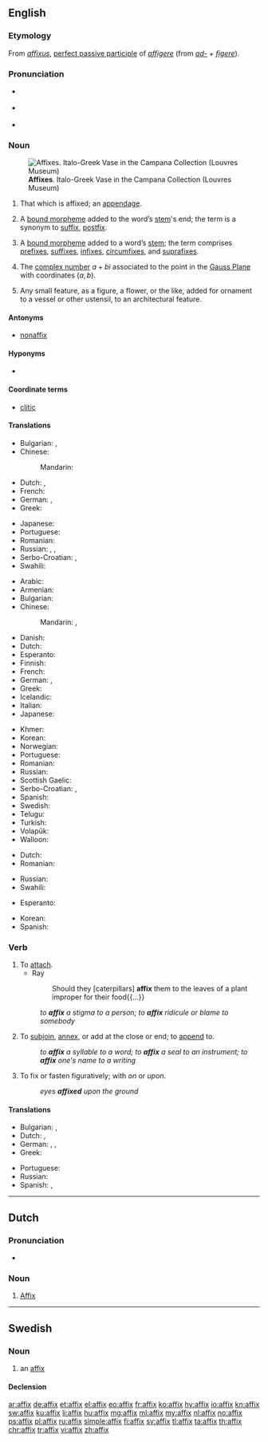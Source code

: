 {{also|Affix}}
==English==

{{wikipedia}}

===Etymology===
From {{etyl|la|en}} ''[[affixus]]'', [[perfect passive participle]] of ''[[affigere]]'' (from ''[[ad-]]'' + ''[[figere]]'').

===Pronunciation===
* {{a|noun}} {{IPA|/ˈæfɪks/|lang=en}}
* {{a|verb}} {{IPA|/əˈfɪks/|lang=en}}
* {{rhymes|ɪks|lang=en}}

===Noun===
{{en-noun|es}}
[[File:Image from page 125 of The Century dictionary and cyclopedia (1897) (14598506588).jpg|thumb|upright|'''Affixes'''. Italo-Greek Vase in the Campana Collection (Louvres Museum)]]
# That which is affixed; an [[appendage]].
# {{context|linguistic morphology|lang=en}} A [[bound morpheme]] added to the word’s [[stem]]'s end; the term is a synonym to [[suffix]], [[postfix]].
# {{context|linguistic morphology|lang=en}} A [[bound morpheme]] added to a word’s [[stem]]; the term comprises [[prefix]]es, [[suffix]]es, [[infix]]es, [[circumfix]]es, and [[suprafix]]es.
# {{context|mathematics|lang=en}} The [[complex number]] <math>a+bi</math> associated to the point in the [[Gauss Plane]] with coordinates <math>(a,b)</math>.
# {{context|decorative art|lang=en}} Any small feature, as a figure, a flower, or the like, added for ornament to a vessel or other ustensil, to an architectural feature. 
====Antonyms====
* {{sense|linguistics: bound morpheme added to a word’s stem}} [[nonaffix]]

====Hyponyms====
* {{affixes}}

====Coordinate terms====
* [[clitic]]

====Translations====
{{trans-top|that which is affixed}}
* Bulgarian: {{t+|bg|прибавка}}, {{t+|bg|придатък}}
* Chinese:
*: Mandarin: {{t+|cmn|附加物|tr=fùjiāwù|sc=Hani}}
* Dutch: {{t+|nl|affix|n}}, {{t+|nl|aanhangsel|n}}
* French: {{t+|fr|affixe|f}}
* German: {{t+|de|Anhang|m}}, {{t|de|Anhängsel|n}}
* Greek: {{t+|el|προσθήκη|f}}
{{trans-mid}}
* Japanese: {{t|ja|付属物|tr=ふぞくぶつ, fuzokubutsu|sc=Jpan}}
* Portuguese: {{t+|pt|afixo|m}}
* Romanian: {{t+|ro|afix|n}}
* Russian: {{t+|ru|добавле́ние|n}}, {{t+|ru|дополне́ние|n}}, {{t+|ru|прида́ток|n}}
* Serbo-Croatian: {{t|sh|додатак|m}}, {{t+|sh|dodatak|m}}
* Swahili: {{t+|sw|kiambishi}}
{{trans-bottom}}

{{trans-top|linguistics: a bound morpheme added to a word’s stem's end}}
{{trans-see|suffix}}
{{trans-bottom}}

{{trans-top|linguistics: a bound morpheme added to a word’s stem}}
* Arabic: {{t|ar|أَفِكْس}}
* Armenian: {{t|hy|ածանց}}
* Bulgarian: {{t+|bg|наставка}}
* Chinese:
*: Mandarin: {{t|cmn|詞綴|sc=Hani}}, {{t+|cmn|词缀|tr=cízhuì|sc=Hani}}
* Danish: {{t|da|affiks}}
* Dutch: {{t+|nl|affix|n}}
* Esperanto: {{t|eo|afikso}}
* Finnish: {{t+|fi|affiksi}}
* French: {{t+|fr|affixe|f}}
* German: {{t+|de|Affix|n}}, {{t|de|Zusatzsilbe|f}}
* Greek: {{t+|el|πρόσφυμα|n}}
* Icelandic: {{t|is|aðskeyti}}
* Italian: {{t+|it|confisso|m}}
* Japanese: {{t+|ja|接辞|tr=せつじ, setsuji}}
{{trans-mid}}
* Khmer: {{t|km|ផ្នត់|tr=phnott|sc=Khmr}}
* Korean: {{t+|ko|접사|sc=Kore}}
* Norwegian: {{t+|no|affiks}}
* Portuguese: {{t+|pt|afixo|m}}
* Romanian: {{t+|ro|afix|n}}
* Russian: {{t+|ru|а́ффикс|m}}
* Scottish Gaelic: {{t|gd|leasachan|m}}
* Serbo-Croatian: {{t|sh|афикс|m}}, {{t+|sh|afiks|m}}
* Spanish: {{t+|es|afijo}}
* Swedish: {{t+|sv|affix|n}}
* Telugu: {{t+|te|ప్రత్యయము}}
* Turkish: {{t+|tr|ek}}
* Volapük: {{t+|vo|yümot}}
* Walloon: {{t|wa|stitchete|f}} {{qualifier|neologism}}
{{trans-bottom}}

{{trans-top|mathematics: the complex number associated to a point}}
* Dutch: {{t+|nl|affix|n}}
* Romanian: {{t+|ro|afix|n}}
{{trans-mid}}
* Russian: {{t+|ru|а́ффикс|m}}
* Swahili: {{t+|sw|kiambishi}}
{{trans-bottom}}

{{checktrans-top}}
* Esperanto: {{t-check|eo|afikso}}
{{trans-mid}}
* Korean: {{t-check|ko|첨부물|tr=cheombumul|sc=Kore}}
* Spanish: {{t-check|es|afijo|m}}
{{trans-bottom}}

===Verb===
{{en-verb|es}}

# To [[attach]].
#* Ray
#*: Should they [caterpillars] '''affix''' them to the leaves of a plant improper for their food{{...}}
#: ''to '''affix''' a stigma to a person; to '''affix''' ridicule or blame to somebody''
# To [[subjoin]], [[annex]], or add at the close or end; to [[append]] to.
#: ''to '''affix''' a syllable to a word; to '''affix''' a seal to an instrument; to '''affix''' one's name to a writing''
# To fix or fasten figuratively; with ''on'' or ''upon''.
#: ''eyes '''affixed''' upon the ground''
#: {{rfquotek|Spenser}}

====Translations====
{{trans-top|to attach}}
* Bulgarian: {{t+|bg|прикрепям}}, {{t+|bg|закрепвам}}
* Dutch: {{t+|nl|vastmaken}} {{t+|nl|aan}}, {{t+|nl|aanhangen}}
* German: {{t+|de|befestigen}}, {{t|de|anheften}}, {{t+|de|anbringen}}
* Greek: {{t+|el|κολλώ}}
{{trans-mid}}
* Portuguese: {{t+|pt|afixar}}
* Russian: {{t+|ru|прикрепля́ть}}
* Spanish: {{t+|es|fijar}}, {{t+|es|pegar}}
{{trans-bottom}}

----

==Dutch==

===Pronunciation===
* {{audio|Nl-affix.ogg|Audio|lang=nl}}

===Noun===
{{nl-noun|n|-en|affixje}}

# [[#English|Affix]] {{gloss|linguistics and mathematics}}

----

==Swedish==

===Noun===
{{sv-noun|n}}

# an [[#English|affix]]

====Declension====
{{sv-noun-n-zero|genitive=}}

[[ar:affix]]
[[de:affix]]
[[et:affix]]
[[el:affix]]
[[eo:affix]]
[[fr:affix]]
[[ko:affix]]
[[hy:affix]]
[[io:affix]]
[[kn:affix]]
[[sw:affix]]
[[ku:affix]]
[[li:affix]]
[[hu:affix]]
[[mg:affix]]
[[ml:affix]]
[[my:affix]]
[[nl:affix]]
[[no:affix]]
[[ps:affix]]
[[pl:affix]]
[[ru:affix]]
[[simple:affix]]
[[fi:affix]]
[[sv:affix]]
[[tl:affix]]
[[ta:affix]]
[[th:affix]]
[[chr:affix]]
[[tr:affix]]
[[vi:affix]]
[[zh:affix]]